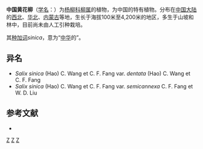 {{Speciesbox
| genus = Salix
| species = sinica
| authority = (K.S.Hao) Z.Wang & C.F.Fang, 1984
| subdivision_ranks =[[变种|变种]]
| subdivision =
* 中国黄花柳 ''S. s.'' var. ''sinica''
* [[齿叶黄花柳|齿叶黄花柳]] ''S. s.'' var. ''dentata''
}}

'''中国黄花柳'''（[[学名|学名]]：{{lang|la|''Salix sinica''}}）为[[杨柳科|杨柳科]][[柳属|柳属]]的植物，为中国的特有植物。分布在[[中国大陆|中国大陆]]的[[西北|西北]]、[[华北|华北]]、[[内蒙古|内蒙古]]等地，生长于海拔100米至4,200米的地区，多生于山坡和林中，目前尚未由人工引种栽培。

其[[种加词|种加词]]''sinica''，意为“[[中华|中华]]的”。

== 异名 ==
* ''Salix sinica'' (Hao) C. Wang et C. F. Fang var. ''dentata'' (Hao) C. Wang et C. F. Fang
* ''Salix sinica'' (Hao) C. Wang et C. F. Fang var. ''semicannexa'' C. F. Fang et W. D. Liu

== 参考文献 ==
<div class="references-small">
* {{cite web| url =http://www.bioinfo.cn/db05/KmzwSpecies.php?action=view&id=20613| title =中国黄花柳（原变种）| work =《中国高等植物数据库全库》| publisher =中国科学院微生物研究所| author =昆明植物研究所| accessdate =2009-02-25| archive-date =2018-10-05| archive-url =https://web.archive.org/web/20181005095537/http://www.bioinfo.cn/db05/KmzwSpecies.php?action=view&id=20613| dead-url =yes}}
</div>
{{Taxonbar|from=Q10874368}}

[[Category:柳属|Z]]
[[Category:中国特有植物|Z]]
[[Category:1984年描述的植物|Z]]